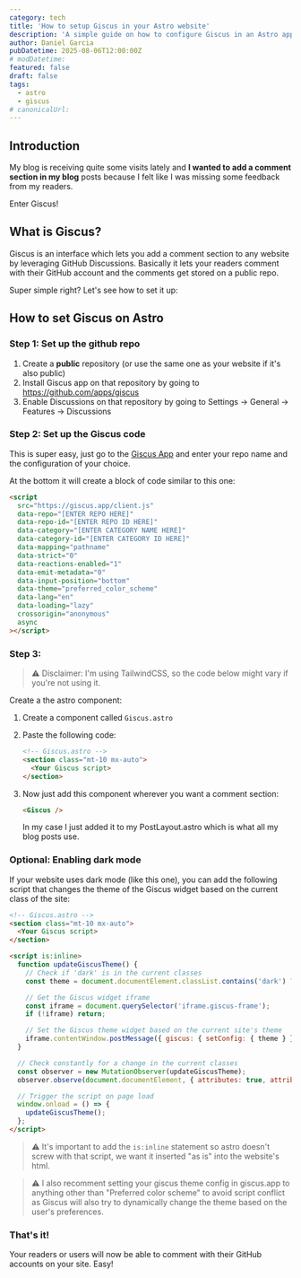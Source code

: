 ```yaml
---
category: tech
title: 'How to setup Giscus in your Astro website'
description: 'A simple guide on how to configure Giscus in an Astro app project'
author: Daniel Garcia
pubDatetime: 2025-08-06T12:00:00Z
# modDatetime:
featured: false
draft: false
tags:
  - astro
  - giscus
# canonicalUrl:
---
```


## Introduction

My blog is receiving quite some visits lately and **I wanted to add a comment section in my blog** posts because I felt like I was missing some feedback from my readers.

Enter Giscus!

## What is Giscus?

Giscus is an interface which lets you add a comment section to any website by leveraging GitHub Discussions. Basically it lets your readers comment with their GitHub account and the comments get stored on a public repo.

Super simple right? Let's see how to set it up:

## How to set Giscus on Astro

### Step 1: Set up the github repo

1. Create a **public** repository (or use the same one as your website if it's also public)
2. Install Giscus app on that repository by going to https://github.com/apps/giscus
3. Enable Discussions on that repository by going to Settings -> General -> Features -> Discussions

### Step 2: Set up the Giscus code

This is super easy, just go to the [Giscus App](https://giscus.app/) and enter your repo name and the configuration of your choice.

At the bottom it will create a block of code similar to this one:

```html
<script
  src="https://giscus.app/client.js"
  data-repo="[ENTER REPO HERE]"
  data-repo-id="[ENTER REPO ID HERE]"
  data-category="[ENTER CATEGORY NAME HERE]"
  data-category-id="[ENTER CATEGORY ID HERE]"
  data-mapping="pathname"
  data-strict="0"
  data-reactions-enabled="1"
  data-emit-metadata="0"
  data-input-position="bottom"
  data-theme="preferred_color_scheme"
  data-lang="en"
  data-loading="lazy"
  crossorigin="anonymous"
  async
></script>
```

### Step 3:

> ⚠️ Disclaimer: I'm using TailwindCSS, so the code below might vary if you're not using it.

Create a the astro component:

1. Create a component called `Giscus.astro`
2. Paste the following code:

   ```html
   <!-- Giscus.astro -->
   <section class="mt-10 mx-auto">
     <Your Giscus script>
   </section>
   ```

3. Now just add this component wherever you want a comment section:
   ```html
   <Giscus />
   ```
   In my case I just added it to my PostLayout.astro which is what all my blog posts use.

### Optional: Enabling dark mode

If your website uses dark mode (like this one), you can add the following script that changes the theme of the Giscus widget based on the current class of the site:

```html
<!-- Giscus.astro -->
<section class="mt-10 mx-auto">
  <Your Giscus script>
</section>

<script is:inline>
  function updateGiscusTheme() {
    // Check if 'dark' is in the current classes
    const theme = document.documentElement.classList.contains('dark') ? 'dark' : 'light';

    // Get the Giscus widget iframe
    const iframe = document.querySelector('iframe.giscus-frame');
    if (!iframe) return;

    // Set the Giscus theme widget based on the current site's theme
    iframe.contentWindow.postMessage({ giscus: { setConfig: { theme } } }, 'https://giscus.app');
  }

  // Check constantly for a change in the current classes
  const observer = new MutationObserver(updateGiscusTheme);
  observer.observe(document.documentElement, { attributes: true, attributeFilter: ['class'] });

  // Trigger the script on page load
  window.onload = () => {
    updateGiscusTheme();
  };
</script>
```

> ⚠️ It's important to add the `is:inline` statement so astro doesn't screw with that script, we want it inserted "as is" into the website's html.

> ⚠️ I also recomment setting your giscus theme config in giscus.app to anything other than "Preferred color scheme" to avoid script conflict as Giscus will also try to dynamically change the theme based on the user's preferences.

### That's it!

Your readers or users will now be able to comment with their GitHub accounts on your site. Easy!

